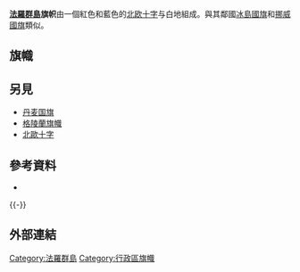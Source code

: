 {{Infobox National flag
| Name = 法羅群島
| Article = 
| Type = 国旗
| Image = Flag of the Faroe Islands.svg
| Nickname = Merkið
| Use = 111100
| Proportion =  8:11
| Adoption = 1940年4月25日
}}
'''[[法羅群島|法羅群島]]旗帜'''由一個紅色和藍色的[[北欧十字|北欧十字]]与白地組成。與其鄰國[[冰島國旗|冰島國旗]]和[[挪威國旗|挪威國旗]]類似。
== 旗幟 ==
<center>
{{Begin flag gallery}}
{{Flag entry|Width=200|Image=Flag of the Kalmar Union.svg|Caption=[[卡爾馬聯合|卡爾馬聯合]]的旗帜。其時法羅群島為此聯合的一部分。}}
{{Flag entry|Width=200|Image=Flag of Denmark.svg|Caption=在法羅群島國旗獲得法定地位前，該地使用其宗主國[[丹麥|丹麥]]的國旗。}}
{{Flag entry|Width=200|Image=19th century Faroese flag.svg|Caption=舊式法羅群島旗}}
{{Flag entry|Width=200|Image=Flag of the Faroe Islands.svg|Caption=現時法羅群島使用的旗帜。}}
{{End flag gallery}}
</center>

== 另見 ==
*[[丹麦国旗|丹麦国旗]]
*[[格陵蘭旗幟|格陵蘭旗幟]]
*[[北歐十字|北歐十字]]
== 參考資料 ==
{{commons|Merkið}}
* {{FOTW | id=fo | title=Faroe Islands}}
{{-}}

== 外部連結 ==
{{欧洲题目|国旗}}

[[Category:法羅群島|Category:法羅群島]]
[[Category:行政區旗幟|Category:行政區旗幟]]